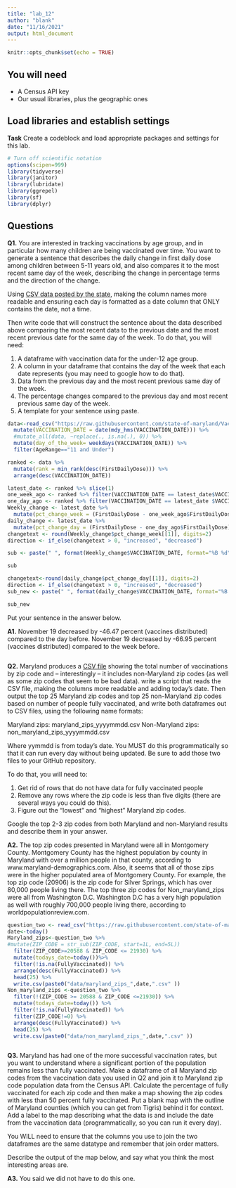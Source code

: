 ```yaml
---
title: "lab_12"
author: "blank"
date: "11/16/2021"
output: html_document
---
```


```r
knitr::opts_chunk$set(echo = TRUE)
```

## You will need

* A Census API key
* Our usual libraries, plus the geographic ones

## Load libraries and establish settings

**Task** Create a codeblock and load appropriate packages and settings for this lab.

```r
# Turn off scientific notation
options(scipen=999)
library(tidyverse)
library(janitor)
library(lubridate)
library(ggrepel)
library(sf)
library(dplyr)
```

## Questions

**Q1.** You are interested in tracking vaccinations by age group, and in particular how many children are being vaccinated over time. You want to generate a sentence that describes the daily change in first daily dose among children between 5-11 years old, and also compares it to the most recent same day of the week, describing the change in percentage terms and the direction of the change.

Using [CSV data posted by the state](https://raw.githubusercontent.com/state-of-maryland/VaccineCSVs/master/MD_COVID19_VaccinationPercentAgeGroupPopulation.csv), making the column names more readable and ensuring each day is formatted as a date column that ONLY contains the date, not a time.

Then write code that will construct the sentence about the data described above comparing the most recent data to the previous date and the most recent previous date for the same day of the week. To do that, you will need:

1. A dataframe with vaccination data for the under-12 age group.
2. A column in your dataframe that contains the day of the week that each date represents (you may need to google how to do that).
3. Data from the previous day and the most recent previous same day of the week.
4. The percentage changes compared to the previous day and most recent previous same day of the week.
5. A template for your sentence using paste.
```r
data<-read_csv("https://raw.githubusercontent.com/state-of-maryland/VaccineCSVs/master/MD_COVID19_VaccinationPercentAgeGroupPopulation.csv") %>%
  mutate(VACCINATION_DATE = date(mdy_hms(VACCINATION_DATE))) %>%
  #mutate_all(data, ~replace(., is.na(.), 0)) %>%
  mutate(day_of_the_week= weekdays(VACCINATION_DATE)) %>%
  filter(AgeRange=="11 and Under") 

ranked <- data %>%
  mutate(rank = min_rank(desc(FirstDailyDose))) %>%
  arrange(desc(VACCINATION_DATE)) 
```
```r
latest_date <- ranked %>% slice(1)
one_week_ago <- ranked %>% filter(VACCINATION_DATE == latest_date$VACCINATION_DATE - 7)
one_day_ago <- ranked %>% filter(VACCINATION_DATE == latest_date $VACCINATION_DATE-1)
Weekly_change <- latest_date %>%
  mutate(pct_change_week = (FirstDailyDose - one_week_ago$FirstDailyDose)/one_week_ago$FirstDailyDose *100)
daily_change <- latest_date %>%
  mutate(pct_change_day = (FirstDailyDose - one_day_ago$FirstDailyDose)/one_day_ago$FirstDailyDose *100) 
changetext <- round(Weekly_change$pct_change_week[[1]], digits=2)
direction <- if_else(changetext > 0, "increased", "decreased")

sub <- paste(" ", format(Weekly_change$VACCINATION_DATE, format="%B %d"), " ", direction, " by ", changetext, " percent (vaccines distributed) compared to the week before", sep="")

sub

changetext<-round(daily_change$pct_change_day[[1]], digits=2)
direction <- if_else(changetext > 0, "increased", "decreased")
sub_new <- paste(" ", format(daily_change$VACCINATION_DATE, format="%B %d"), " ", direction, " by ", changetext, " percent (vaccines distributed) compared to the day before", sep="")

sub_new
```
Put your sentence in the answer below.

**A1.**
November 19 decreased by -46.47 percent (vaccines distributed) compared to the day before.
November 19 decreased by -66.95 percent (vaccines distributed) compared to the week before.
```r

```

**Q2.** Maryland produces a [CSV file](https://raw.githubusercontent.com/state-of-maryland/VaccineCSVs/master/Vax_ZIP_CODE_FirstSecondSingle_Totals_Raw.csv) showing the total number of vaccinations by zip code and -- interestingly -- it includes non-Maryland zip codes (as well as some zip codes that seem to be bad data). write a script that reads the CSV file, making the columns more readable and adding today's date. Then output the top 25 Maryland zip codes and top 25 non-Maryland zip codes based on number of people fully vaccinated, and write both dataframes out to CSV files, using the following name formats:

Maryland zips: maryland_zips_yyyymmdd.csv
Non-Maryland zips: non_maryland_zips_yyyymmdd.csv

Where yymmdd is from today's date. You MUST do this programmatically so that it can run every day without being updated. Be sure to add those two files to your GitHub repository.

To do that, you will need to:

1. Get rid of rows that do not have data for fully vaccinated people
2. Remove any rows where the zip code is less than five digits (there are several ways you could do this).
3. Figure out the "lowest" and "highest" Maryland zip codes.

Google the top 2-3 zip codes from both Maryland and non-Maryland results and describe them in your answer.

**A2.**
The top zip codes presented in Maryland were all in Montgomery County. Montgomery County has the highest population by county in Maryland with over a million people in that county, according to www.maryland-demographics.com. Also, it seems that all of those zips were in the higher populated area of Montgomery County. For example, the top zip code (20906) is the zip code for Silver Springs, which has over 80,000 people living there. 
The top three zip codes for Non_maryland_zips were all from Washington D.C. Washington D.C has a very high population as well with roughly 700,000 people living there, according to worldpopulationreview.com.
```r
question_two <- read_csv("https://raw.githubusercontent.com/state-of-maryland/VaccineCSVs/master/Vax_ZIP_CODE_FirstSecondSingle_Totals_Raw.csv")
date<-today()
Maryland_zips<-question_two %>%
#mutate(ZIP_CODE = str_sub(ZIP_CODE, start=1L, end=5L))
  filter(ZIP_CODE>=20588 & ZIP_CODE <= 21930) %>%
  mutate(todays_date=today())%>%
  filter(!is.na(FullyVaccinated)) %>%
  arrange(desc(FullyVaccinated)) %>%
  head(25) %>%
  write.csv(paste0("data/maryland_zips_",date,".csv" ))
Non_maryland_zips <-question_two %>%
  filter(!(ZIP_CODE >= 20588 & ZIP_CODE <=21930)) %>%
  mutate(todays_date=today()) %>%
  filter(!is.na(FullyVaccinated)) %>%
  filter(ZIP_CODE!=0) %>%
  arrange(desc(FullyVaccinated)) %>%
  head(25) %>%
  write.csv(paste0("data/non_maryland_zips_",date,".csv" ))



```

**Q3.** Maryland has had one of the more successful vaccination rates, but you want to understand where a significant portion of the population remains less than fully vaccinated. Make a dataframe of all Maryland zip codes from the vaccination data you used in Q2 and join it to Maryland zip code population data from the Census API. Calculate the percentage of fully vaccinated for each zip code and then make a map showing the zip codes with less than 50 percent fully vaccinated. Put a blank map with the outline of Maryland counties (which you can get from Tigris) behind it for context. Add a label to the map describing what the data is and include the date from the vaccination data (programmatically, so you can run it every day).

You WILL need to ensure that the columns you use to join the two dataframes are the same datatype and remember that join order matters.

Describe the output of the map below, and say what you think the most interesting areas are.

**A3.**
You said we did not have to do this one.
```r
```
